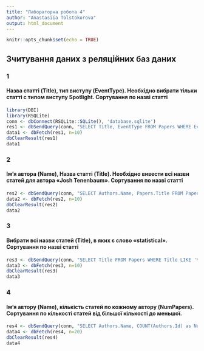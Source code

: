 ```yaml
---
title: "Лабораторна робота 4"
author: "Anastasiia Tolstokorova"
output: html_document
---
```


```r
knitr::opts_chunk$set(echo = TRUE)
```

## Зчитування даних з реляційних баз даних

### 1

#### Назва статті (Title), тип виступу (EventType). Необхідно вибрати тільки статті с типом виступу Spotlight. Сортування по назві статті



```r
library(DBI)
library(RSQLite)
conn <- dbConnect(RSQLite::SQLite(), 'database.sqlite')
res1 <- dbSendQuery(conn, "SELECT Title, EventType FROM Papers WHERE EventType='Spotlight' ORDER BY Title")
data1 <- dbFetch(res1, n=10)
dbClearResult(res1)
data1
```


### 2
#### Ім’я автора (Name), Назва статті (Title). Необхідно вивести всі назви статей для автора «Josh Tenenbaum». Сортування по назві статті

```r

res2 <- dbSendQuery(conn, "SELECT Authors.Name, Papers.Title FROM Papers JOIN PaperAuthors ON Papers.Id=PaperAuthors.PaperId JOIN Authors ON Authors.Id=PaperAuthors.AuthorId WHERE Authors.Name='Josh Tenenbaum' ORDER BY Papers.Title")
data2 <- dbFetch(res2, n=10)
dbClearResult(res2)
data2

```


### 3
#### Вибрати всі назви статей (Title), в яких є слово «statistical». Сортування по назві статті


```r
res3 <- dbSendQuery(conn, "SELECT Title FROM Papers WHERE Title LIKE '%statistical%' ORDER BY Title")
data3 <- dbFetch(res3, n=10)
dbClearResult(res3)
data3
```


### 4
#### Ім’я автору (Name), кількість статей по кожному автору (NumPapers). Сортування по кількості статей від більшої кількості до меньшої.


```r
res4 <- dbSendQuery(conn, "SELECT Authors.Name, COUNT(Authors.Id) as NumPapers FROM Authors JOIN PaperAuthors ON Authors.Id=PaperAuthors.AuthorId JOIN Papers ON Papers.Id=PaperAuthors.PaperId GROUP BY Authors.Id ORDER BY COUNT(Authors.Id) DESC")
data4 <- dbFetch(res4, n=20)
dbClearResult(res4)
data4
```